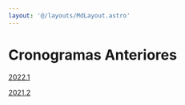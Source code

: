 ```yaml
---
layout: '@/layouts/MdLayout.astro'
---
```






Cronogramas Anteriores
======================








[2022.1](/cpt/documentos/tcc/cronogramas/cronogramas-anteriores/copy2_of_cronograma)


[2021.2](/cpt/documentos/tcc/cronogramas/cronogramas-anteriores/cronograma)









